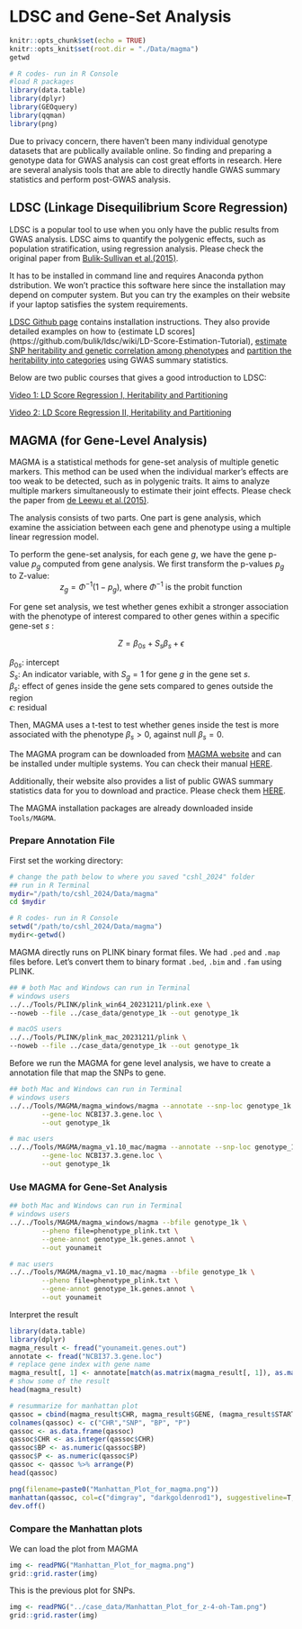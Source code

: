 # LDSC and Gene-Set Analysis

```r
knitr::opts_chunk$set(echo = TRUE)
knitr::opts_knit$set(root.dir = "./Data/magma")
getwd
```

```r
# R codes- run in R Console
#load R packages
library(data.table)
library(dplyr)
library(GEOquery)
library(qqman)
library(png)
```

Due to privacy concern, there haven't been many individual genotype datasets that are publically available online. So finding and preparing a genotype data for GWAS analysis can cost great efforts in research. Here are several analysis tools that are able to directly handle GWAS summary statistics and perform post-GWAS analysis.

## LDSC (Linkage Disequilibrium Score Regression)

LDSC is a popular tool to use when you only have the public results from GWAS analysis. LDSC aims to quantify the polygenic effects, such as population stratification, using regression analysis. Please check the original paper from [Bulik-Sullivan et al.(2015)](https://www.ncbi.nlm.nih.gov/pmc/articles/PMC4495769/).

It has to be installed in command line and requires Anaconda python dstribution. We won't practice this software here since the installation may depend on computer system. But you can try the examples on their website if your laptop satisfies the system requirements.

[LDSC Github page](https://github.com/bulik/ldsc) contains installation instructions. They also provide detailed examples on how to {estimate LD scores](https://github.com/bulik/ldsc/wiki/LD-Score-Estimation-Tutorial), [estimate SNP heritability and genetic correlation among phenotypes](https://github.com/bulik/ldsc/wiki/Heritability-and-Genetic-Correlation) and [partition the heritability into categories](https://github.com/bulik/ldsc/wiki/Partitioned-Heritability) using GWAS summary statistics.

Below are two public courses that gives a good introduction to LDSC:

[Video 1: LD Score Regression I, Heritability and Partitioning](https://www.youtube.com/watch?v=dVrF0l9jMgE)

[Video 2: LD Score Regression II, Heritability and Partitioning](https://www.youtube.com/watch?v=QVPNouAbXsY)

## MAGMA (for Gene-Level Analysis)

MAGMA is a statistical methods for gene-set analysis of multiple genetic markers. This method can be used when the individual marker's effects are too weak to be detected, such as in polygenic traits. It aims to analyze multiple markers simultaneously to estimate their joint effects. Please check the paper from [de Leewu et al.(2015)](https://journals.plos.org/ploscompbiol/article?id=10.1371/journal.pcbi.1004219).

The analysis consists of two parts. One part is gene analysis, which examine the assiciation between each gene and phenotype using a multiple linear regression model.

To perform the gene-set analysis, for each gene $g$, we have the gene p-value $p_g$ computed from gene analysis. We first transform the p-values $p_g$ to Z-value:
<center>  $z_g=\Phi^{-1}(1-p_g)$, where $\Phi^{-1}$ is the probit function </center> 

For gene set analysis, we test whether genes exhibit a stronger association with the phenotype of interest compared to other genes within a specific gene-set $s$ :

<center>  $Z = \beta_{0s} + S_s\beta_s + \epsilon$ </center> 

$\beta_{0s}$:  intercept  
$S_s:$ An indicator variable, with $S_g=1$ for gene $g$ in the gene set $s$.  
$\beta_s$: effect of genes inside the gene sets compared to genes outside the region  
$\epsilon$: residual  

Then, MAGMA uses a t-test to test whether genes inside the test is more associated with the phenotype $\beta_s>0$, against null $\beta_s=0$.

The MAGMA program can be downloaded from [MAGMA website](https://cncr.nl/research/magma/) and can be installed under multiple systems. You can check their manual [HERE](https://ctg.cncr.nl/software/MAGMA/doc/manual_v1.09.pdf).

Additionally, their website also provides a list of public GWAS summary statistics data for you to download and practice. Please check them [HERE](https://ctg.cncr.nl/software/summary_statistics).

The MAGMA installation packages are already downloaded inside `Tools/MAGMA`. 



### Prepare Annotation File
First set the working directory:
```bash
# change the path below to where you saved "cshl_2024" folder
## run in R Terminal
mydir="/path/to/cshl_2024/Data/magma"
cd $mydir
```

```r
# R codes- run in R Console
setwd("/path/to/cshl_2024/Data/magma")
mydir<-getwd()
```

MAGMA directly runs on PLINK binary format files. We had `.ped` and `.map` files before. Let's convert them to binary format `.bed`, `.bim` and `.fam` using PLINK.

```bash
## # both Mac and Windows can run in Terminal
# windows users
../../Tools/PLINK/plink_win64_20231211/plink.exe \
--noweb --file ../case_data/genotype_1k --out genotype_1k
```
```bash
# macOS users
../../Tools/PLINK/plink_mac_20231211/plink \
--noweb --file ../case_data/genotype_1k --out genotype_1k
```

Before we run the MAGMA for gene level analysis, we have to create a annotation file that map the SNPs to gene.
```bash
## both Mac and Windows can run in Terminal
# windows users
../../Tools/MAGMA/magma_windows/magma --annotate --snp-loc genotype_1k.bim \
        --gene-loc NCBI37.3.gene.loc \
        --out genotype_1k
```
```bash
# mac users
../../Tools/MAGMA/magma_v1.10_mac/magma --annotate --snp-loc genotype_1k.bim \
        --gene-loc NCBI37.3.gene.loc \
        --out genotype_1k
```

### Use MAGMA for Gene-Set Analysis


```bash
## both Mac and Windows can run in Terminal
# windows users
../../Tools/MAGMA/magma_windows/magma --bfile genotype_1k \
        --pheno file=phenotype_plink.txt \
        --gene-annot genotype_1k.genes.annot \
        --out younameit
```

```bash
# mac users
../../Tools/MAGMA/magma_v1.10_mac/magma --bfile genotype_1k \
        --pheno file=phenotype_plink.txt \
        --gene-annot genotype_1k.genes.annot \
        --out younameit
```

Interpret the result
```r
library(data.table)
library(dplyr)
magma_result <- fread("younameit.genes.out")
annotate <- fread("NCBI37.3.gene.loc")
# replace gene index with gene name 
magma_result[, 1] <- annotate[match(as.matrix(magma_result[, 1]), as.matrix(annotate[, 1])), 6]
# show some of the result
head(magma_result)

# resummarize for manhattan plot 
qassoc = cbind(magma_result$CHR, magma_result$GENE, (magma_result$START+magma_result$STOP)/2, magma_result$P)
colnames(qassoc) <- c("CHR","SNP", "BP", "P")
qassoc <- as.data.frame(qassoc)
qassoc$CHR <- as.integer(qassoc$CHR)
qassoc$BP <- as.numeric(qassoc$BP)
qassoc$P <- as.numeric(qassoc$P)
qassoc <- qassoc %>% arrange(P)
head(qassoc)

png(filename=paste0("Manhattan_Plot_for_magma.png"))
manhattan(qassoc, col=c("dimgray", "darkgoldenrod1"), suggestiveline=T, genomewideline=F, annotatePval=0.001)
dev.off()
```

### Compare the Manhattan plots
We can load the plot from MAGMA
```r
img <- readPNG("Manhattan_Plot_for_magma.png")
grid::grid.raster(img)
```

This is the previous plot for SNPs.
```r
img <- readPNG("../case_data/Manhattan_Plot_for_z-4-oh-Tam.png")
grid::grid.raster(img)
```
